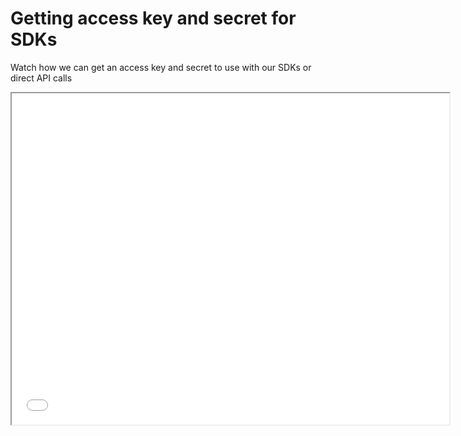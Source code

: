 # Getting access key and secret for SDKs

Watch how we can get an access key and secret to use with our SDKs or direct API calls

<div className="embed-loom-video">
    <iframe
        width="700px"
        height="530px"
        allow="fullscreen;"
        src={"https://player.vimeo.com/video/813934213?h=caa32b06fc&amp;title=0&amp;byline=0&amp;portrait=0&amp;speed=0&amp;badge=0&amp;autopause=0&amp;player_id=0&amp;app_id=58479"}
    ></iframe>
</div>

